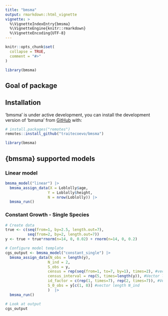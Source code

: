 ```yaml
---
title: "bmsma"
output: rmarkdown::html_vignette
vignette: >
  %\VignetteIndexEntry{bmsma}
  %\VignetteEngine{knitr::rmarkdown}
  %\VignetteEncoding{UTF-8}
---
```


```r
knitr::opts_chunk$set(
  collapse = TRUE,
  comment = "#>"
)

library(bmsma)
```

## Goal of package

## Installation

'bmsma' is under active development, you can install the development version of 'bmsma' from [GitHub](https://github.com/) with:

```r
# install.packages("remotes")
remotes::install_github("traitecoevo/bmsma")

library(bmsma)
```

## {bmsma} supported models

### Linear model

```r
bmsma_model("linear") |>
  bmsma_assign_data(X = Loblolly$age,
                   Y = Loblolly$height,
                   N = nrow(Loblolly)) |>
  bmsma_run()
```

### Constant Growth - Single Species

```r
# Create data
true <- c(seq(from=1, by=2.5, length.out=7),
          seq(from=2, by=2, length.out=7))
y <- true + true*rnorm(n=14, 0, 0.02) + rnorm(n=14, 0, 0.2)

# Configure model template
cgs_output <- bmsma_model("constant_single") |>
  bmsma_assign_data(N_obs = length(y),
                   N_ind = 2,
                   S_obs = y,
                   census = rep(seq(from=1, to=7, by=1), times=2), #vector length N_obs
                   census_interval = rep(5, times=length(y)), #Vector length N_obs
                   id_factor = c(rep(1, times=7), rep(2, times=7)), #Vector length N_obs
                   S_0_obs = y[c(1, 8)] #vector length N_ind
                   )  |>
  bmsma_run()

# Look at output
cgs_output
```


